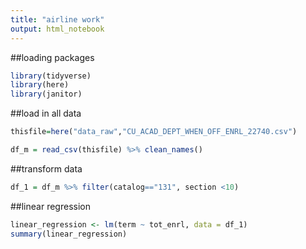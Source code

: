 ```yaml
---
title: "airline work"
output: html_notebook
---
```


##loading packages
```r
library(tidyverse)
library(here)
library(janitor)
```

##load in all data
```r
thisfile=here("data_raw","CU_ACAD_DEPT_WHEN_OFF_ENRL_22740.csv")

df_m = read_csv(thisfile) %>% clean_names()
```

##transform data
```r
df_1 = df_m %>% filter(catalog=="131", section <10)
```

##linear regression
```r
linear_regression <- lm(term ~ tot_enrl, data = df_1)
summary(linear_regression)
```

